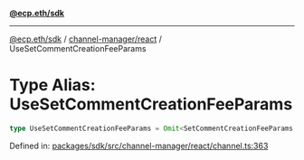 [**@ecp.eth/sdk**](../../../index.mdx)

***

[@ecp.eth/sdk](/sdk-reference/index.mdx) / [channel-manager/react](/sdk-reference/channel-manager/react/index.mdx) / UseSetCommentCreationFeeParams

# Type Alias: UseSetCommentCreationFeeParams

```ts
type UseSetCommentCreationFeeParams = Omit<SetCommentCreationFeeParams, "writeContract">;
```

Defined in: [packages/sdk/src/channel-manager/react/channel.ts:363](https://github.com/ecp-eth/comments-monorepo/blob/main/packages/sdk/src/channel-manager/react/channel.ts#L363)

